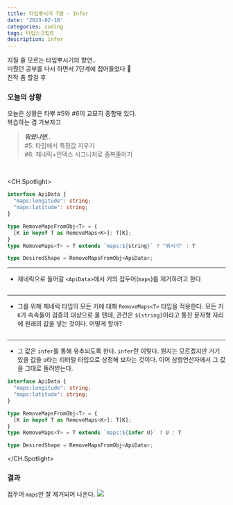 ```yaml
---
title: 타입뿌시기 7편 - Infer
date: '2023-02-10'
categories: coding
tags: 타입스크립트
description: infer
---
```

<HeadingNavigator />

지칠 줄 모르는 타입뿌시기의 향연..   
미뤘던 공부를 다시 하면서 7단계에 접어들었다 🎉   
진작 좀 할걸 후

### 오늘의 상황
오늘은 상황은 타뿌 #5와 #6이 교묘히 종합돼 있다.  
복습하는 겸 가보자고
> <i>**뭐였냐면**</i>..  
> #5: 타입에서 특정값 지우기  
> #6: 제네릭+인덱스 시그니처로 중복줄이기
<br/>

<CH.Spotlight>
```ts type.ts
interface ApiData {
  "maps:longitude": string;
  "maps:latitude": string;
}

type RemoveMapsFromObj<T> = {
  [K in keyof T as RemoveMaps<K>]: T[K];
}
type RemoveMaps<T> = T extends `maps:${string}` ? "뭐시기" : T

type DesiredShape = RemoveMapsFromObj<ApiData>;
```
---
- 제네릭으로 들어갈 `<ApiData>`에서 키의 접두어(`maps`)를 제거하려고 한다
```ts type.ts focus=1:4,11 mark=2[4:7],3[4:7]
```
---
- 그를 위해 제네릭 타입의 모든 키에 대해 `RemoveMaps<T>` 타입을 적용한다. 모든 키 `K`가 속속들이 검증의 대상으로 올 텐데, 관건은 `${string}`이라고 퉁친 문자형 자리에 원래의 값을 넣는 것이다. 어떻게 할까?
```ts type.ts focus=7,9 mark=7[17:32],9[40:45]
```
---
- 그 값은 `infer`를 통해 유추되도록 한다. `infer`란 이렇다. 뭔지는 모르겠지만 거기 있을 값을 `U`라는 리터럴 타입으로 상정해 보자는 것이다. 이어 삼항연산자에서 그 값을 그대로 돌려받는다.
```ts type.ts mark=9[40:46],9[52]
interface ApiData {
  "maps:longitude": string;
  "maps:latitude": string;
}

type RemoveMapsFromObj<T> = {
  [K in keyof T as RemoveMaps<K>]: T[K];
}
type RemoveMaps<T> = T extends `maps:${infer U}` ? U : T

type DesiredShape = RemoveMapsFromObj<ApiData>;
```
</CH.Spotlight>

### 결과
접두어 `maps`만 잘 제거되어 나온다.
<Img src='/images/2023/typescript/InferResult.webp' className="m-0" />